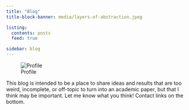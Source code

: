 ```yaml
---
title: "Blog"
title-block-banner: media/layers-of-abstraction.jpeg

listing:
  contents: posts
  feed: true

sidebar: blog
---
```


::: {.column-margin}
![Profile](media/profile.jpg)

This blog is intended to be a place to share ideas and results that are too weird, incomplete, or off-topic to turn into an academic paper, but that I think may be important. Let me know what you think! Contact links on the bottom.
:::
